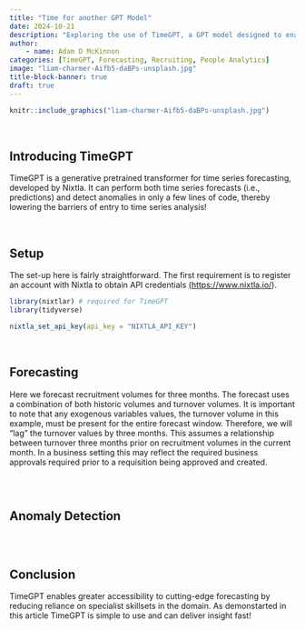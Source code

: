 ```yaml
---
title: "Time for another GPT Model"
date: 2024-10-21
description: "Exploring the use of TimeGPT, a GPT model designed to enable efficient forecastiing. In this instance TimeGPT is used to forecast future recruitment volumes."
author: 
    - name: Adam D McKinnon
categories: [TimeGPT, Forecasting, Recruiting, People Analytics]
image: "liam-charmer-Aifb5-daBPs-unsplash.jpg"
title-block-banner: true
draft: true
---
```


```r
knitr::include_graphics("liam-charmer-Aifb5-daBPs-unsplash.jpg")
```

<br>

## Introducing TimeGPT

TimeGPT is a generative pretrained transformer for time series forecasting, developed by Nixtla. It can perform both time series forecasts (i.e., predictions) and detect anomalies in only a few lines of code, thereby lowering the barriers of entry to time series analysis!

<br>

## Setup

The set-up here is fairly straightforward. The first requirement is to register an account with Nixtla to obtain API credentials (<https://www.nixtla.io/>).

```r

library(nixtlar) # required for TimeGPT
library(tidyverse)

nixtla_set_api_key(api_key = "NIXTLA_API_KEY")

```

<br>

## Forecasting

Here we forecast recruitment volumes for three months. The forecast uses a combination of both historic volumes and turnover volumes. It is important to note that any exogenous variables values, the turnover volume in this example, must be present for the entire forecast window. Therefore, we will "lag" the turnover values by three months. This assumes a relationship between turnover three months prior on recruitment volumes in the current month. In a business setting this may reflect the required business approvals required prior to a requisition being approved and created.

```r



```

<br>

## Anomaly Detection

```r

```

<br>

## Conclusion

TimeGPT enables greater accessibility to cutting-edge forecasting by reducing reliance on specialist skillsets in the domain. As demonstarted in this article TimeGPT is simple to use and can deliver insight fast!
